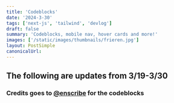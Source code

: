 ```yaml
---
title: 'Codeblocks'
date: '2024-3-30'
tags: ['next-js', 'tailwind', 'devlog']
draft: false
summary: 'Codeblocks, mobile nav, hover cards and more!'
images: ['/static/images/thumbnails/frieren.jpg']
layout: PostSimple
canonicalUrl:
---
```


## The following are updates from 3/19-3/30

### Credits goes to [@enscribe](https://github.com/jktrn/enscribe.dev) for the codeblocks

<ChangeLogList text="codeblocks for formatting code" date="2024/3/30" />
<CodeBlock
  src="codeforces/D_Seraphim_the_Owl"
  language="cpp"
  scrollable
  skipLines={[[1, 40]]}
  addedLines={[[45, 47]]}
  removedLines={[[49, 51]]}
  fileName="D_Seraphim_the_Owl.cpp"
  title="Demo"
  id={26}
/>

<ChangeLogList
  text="Smooth mobile navbar with shadcn"
  date="2024/3/25"
  imgSrc="/static/images/webdev/mobilenav.png"
/>

<ChangeLogList
  text="Hover cards for project information"
  date="2024/3/24"
  imgSrc="/static/images/webdev/hovercards.png"
/>

<ChangeLogList
  text="Custom powershell using Oh My Posh"
  date="2024/3/23"
  imgSrc="/static/images/webdev/powershell.png"
/>

<ChangeLogList
  text="nvim setup using kickstart.nvim (lifesaver fr)"
  date="2024/3/23"
  imgSrc="/static/images/webdev/nvim.png"
/>

